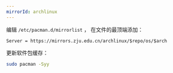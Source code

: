 ```yaml
---
mirrorId: archlinux
---
```


编辑 `/etc/pacman.d/mirrorlist` ， 在文件的最顶端添加：

```plaintext
Server = https://mirrors.zju.edu.cn/archlinux/$repo/os/$arch
```

更新软件包缓存：

```bash
sudo pacman -Syy
```
